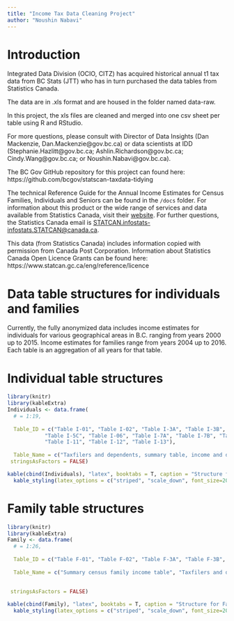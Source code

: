 ```yaml
---
title: "Income Tax Data Cleaning Project"
author: "Noushin Nabavi"
---
```


# Introduction 

Integrated Data Division (OCIO, CITZ) has acquired historical annual t1 tax data from BC Stats (JTT) who has in turn purchased the data tables from Statistics Canada.

The data are in .xls format and are housed in the folder named data-raw.

In this project, the xls files are cleaned and merged into one csv sheet per table using R and RStudio. 

For more questions, please consult with Director of Data Insights (Dan Mackenzie, Dan.Mackenzie@gov.bc.ca) or data scientists at IDD (Stephanie.Hazlitt@gov.bc.ca; Ashlin.Richardson@gov.bc.ca; Cindy.Wang@gov.bc.ca; or Noushin.Nabavi@gov.bc.ca). 

The BC Gov GitHub repository for this project can found here: https://github.com/bcgov/statscan-taxdata-tidying

The technical Reference Guide for the Annual Income Estimates for Census Families, Individuals and Seniors can be found in the `/docs` folder. For information about this product or the wide range of services and data available from Statistics Canada, visit their [website](www.statcan.gc.ca).
For further questions, the Statistics Canada email is <STATCAN.infostats-infostats.STATCAN@canada.ca>. 

This data (from Statistics Canada) includes information copied with permission from Canada Post Corporation. Information about Statistics Canada Open Licence Grants can be found here: https://www.statcan.gc.ca/eng/reference/licence 

# Data table structures for individuals and families

Currently, the fully anonymized data includes income estimates for individuals for various geographical areas in B.C. ranging from years 2000 up to 2015. Income estimates for families range from years 2004 up to 2016. Each table is an aggregation of all years for that table.

# Individual table structures 
```r
library(knitr)
library(kableExtra)
Individuals <- data.frame(
  # = 1:19,	
  
  Table_ID = c("Table I-01", "Table I-02", "Table I-3A", "Table I-3B", "Table I-3C", "Table I-04", "Table I-5A", "Table I-5B",
            "Table I-5C", "Table I-06", "Table I-7A", "Table I-7B", "Table I-7C", "Table I-08", "Table I-09", "Table I-10",
            "Table I-11", "Table I-12", "Table I-13"), 
  
  Table_Name = c("Taxfilers and dependents, summary table, income and demographics of individuals", "Taxfilers and dependents by sex, marital status and age groups", "Male taxfilers and dependents by single years of age", "Female taxfilers and dependents by single years of age", "Taxfilers and dependents by single year of age", "Taxfilers and dependents with income by source of income", "Male taxfilers and dependents with income by total Income and age groups", "Female taxfilers and dependents with income by total income and age groups", "Taxfilers and dependents with income by total income and age groups", "Taxfilers and dependents with income by sex, income taxes, selected deductions and benefits", "Male taxfilers and dependents with income by after-tax income and age groups", "Female taxfilers and dependents  with income by after-tax income and age groups", "Taxfilers and dependents with income by after-tax income and age groups", "Taxfilers and dependents with income by income taxes and after-tax income, sex and age groups", "Economic dependency profile of individuals", "Labour income profile of individuals", "Taxfilers and dependents 15 years of age and over with labour income by sex and age groups", "Taxfilers and dependents 15 years of age and over receiving employment insurance by age groups and sex", "After-tax low income status of tax filers and dependents, census family low income measure, for couple and lone parent families by family composition"),																																																																											
 stringsAsFactors = FALSE)
``` 


```r
kable(cbind(Individuals), "latex", booktabs = T, caption = "Structure for Individual Tables") %>%
  kable_styling(latex_options = c("striped", "scale_down", font_size=200))
```

# Family table structures 


```r
library(knitr)
library(kableExtra)
Family <- data.frame(
  # = 1:26,	
  
  Table_ID = c("Table F-01", "Table F-02", "Table F-3A", "Table F-3B", "Table F-3C", "Table F-04A", "Table F-04B", "Table F-04C", "Table F-5A", "Table F-5B", "Table F-06", "Table F-7", "Table F-08", "Table F-09", "Table F-10", "Table F-11", "Table F-12", "Table F-13", "Table F-14A", "Table F-14B", "Table F-14C", "Table F-15", "Table F-17", "Table F-18", "Table F-19", "Table F-20"),
  
  Table_Name = c("Summary census family income table", "Taxfilers and dependents by age groups and census family type", "Couple families by age of older partner or parent and number of children", "Lone-Parent families by age of parent and number of children", "Census families by age of older partner or parent and number of children", "Distribution of total income by couple family and age of older partner or parent", "Distribution of total income by lone-parent family and age of parent", "Distribution of total income of persons not in census families by age of individual", "Couple families by total income and number of children", "Lone-Parent families by total income and number of children", "Sources of Income by census family Type", "Economic dependency profile of couple families", "Economic dependency profile of lone-parent families and persons not in census families", "Labour income profile of couple families", "Labour income profile of lone-parent families and persons not in census families", "Labour income by age group and sex", "Employment insurance by age group and sex", "Single-earner and dual-earner families by number of children, includes only partners, parents reporting non-negative employment income", "Couple families by percentage of wife's contribution to couple's employment income and by number of children", "Couple families by percentage of wife's contribution to husband/wife employment income and by age of wife", "Couple families by percentage of wife's contribution to husband, wife employment income and by family employment income range", "Census families with children by age of children and children by age groups", "Before-tax low income status, based on census family low income measures, family type and family composition", "After-tax low income status, based on census family low income measures, by family type and family composition", "After-tax low income status of census families, census family low income measures, by family type and family composition, adjusted methodology", "Census families by family type and family composition including before and after-tax median income of the family"),
  
  
 stringsAsFactors = FALSE)
``` 


```r
kable(cbind(Family), "latex", booktabs = T, caption = "Structure for Family Tables") %>%
  kable_styling(latex_options = c("striped", "scale_down", font_size=200))
```

